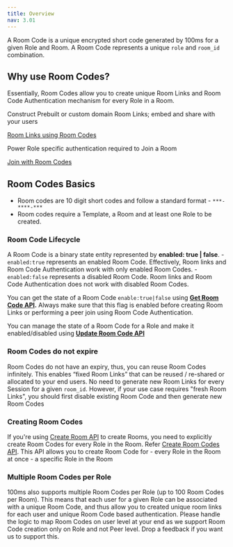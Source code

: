 ```yaml
---
title: Overview
nav: 3.01
---
```


A Room Code is a unique encrypted short code generated by 100ms for a given Role and Room. A Room Code represents a unique `role` and `room_id` combination.

## Why use Room Codes?

Essentially, Room Codes allow you to create unique Room Links and Room Code Authentication mechanism for every Role in a Room.

<FlexContainer>

<Callout icon="LinkTwoIcon" title="Room Links">
Construct Prebuilt or custom domain Room Links; embed and share with your users

[Room Links using Room Codes](/concepts/v2/concepts/rooms/room-links)

</Callout>

<Callout icon="ShieldIcon" title="Room Code Authentication">
Power Role specific authentication required to Join a Room

[Join with Room Codes](/concepts/v2/concepts/rooms/room-codes/room-code-auth)

</Callout>

</FlexContainer>

## Room Codes Basics

-   Room codes are 10 digit short codes and follow a standard format - `***-****-***`
-   Room codes require a Template, a Room and at least one Role to be created.

### Room Code Lifecycle

A Room Code is a binary state entity represented by **enabled: true | false**. - `enabled:true` represents an enabled Room Code. Effectively, Room links and Room Code Authentication work with only enabled Room Codes. - `enabled:false` represents a disabled Room Code. Room links and Room Code Authentication does not work with disabled Room Codes.

You can get the state of a Room Code `enable:true|false` using **[Get Room Code API](/server-side/v2/api-reference/room-codes/get-room-code-api).** Always make sure that this flag is enabled before creating Room Links or performing a peer join using Room Code Authentication.

You can manage the state of a Room Code for a Role and make it enabled/disabled using **[Update Room Code API](/server-side/v2/api-reference/room-codes/update-room-code-api)**

### Room Codes do not expire

Room Codes do not have an expiry, thus, you can reuse Room Codes infinitely. This enables “fixed Room Links” that can be reused / re-shared or allocated to your end users. No need to generate new Room Links for every Session for a given `room_id`. However, if your use case requires "fresh Room Links", you should first disable existing Room Code and then generate new Room Codes

### Creating Room Codes

If you're using [Create Room API](/server-side/v2/api-reference/Rooms/create-via-api) to create Rooms, you need to explicitly create Room Codes for every Role in the Room. Refer [Create Room Codes API](/server-side/v2/api-reference/room-codes/create-room-code-api). This API allows you to create Room Code for - every Role in the Room at once - a specific Role in the Room

### Multiple Room Codes per Role

100ms also supports multiple Room Codes per Role (up to 100 Room Codes per Room). This means that each user for a given Role can be associated with a unique Room Code, and thus allow you to created unique room links for each user and unique Room Code based authentication. Please handle the logic to map Room Codes on user level at your end as we support Room Code creation only on Role and not Peer level. Drop a feedback if you want us to support this.
